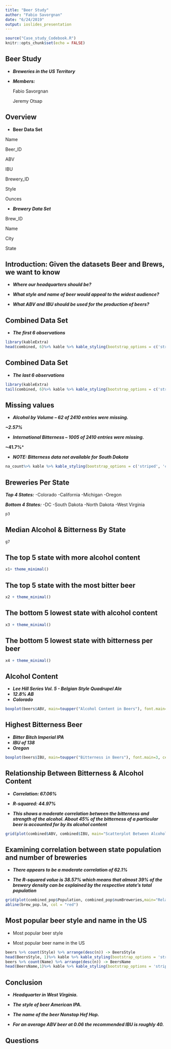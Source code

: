 ```yaml
---
title: "Beer Study"
author: "Fabio Savorgnan"
date: "6/24/2019"
output: ioslides_presentation
---
```


```r
source("Case_study_Codebook.R")
knitr::opts_chunk$set(echo = FALSE)
```


## Beer Study

- ***Breweries in the US Territory***

- ***Members:*** 
  
  Fabio Savorgnan
  
  Jeremy Otsap


## Overview{.columns-2}
- **Beer Data Set**

Name

Beer_ID

ABV

IBU

Brewery_ID

Style 

Ounces 

- ***Brewery Data Set***

Brew_ID 

Name 

City 

State
  
## Introduction: Given the datasets Beer and Brews, we want to know

- ***Where our headquarters should be?***

- ***What style and name of beer would appeal to the widest audience?***

- ***What ABV and IBU should be used for the production of beers?***


## Combined Data Set
 - ***The first 6 observations***
 
```r

library(kableExtra)
head(combined, 6)%>% kable %>% kable_styling(bootstrap_options = c('striped', 'condensed'), font_size = 8)

``` 
## Combined Data Set
- ***The last 6 observations***

```r

library(kableExtra)
tail(combined, 6)%>% kable %>% kable_styling(bootstrap_options = c('striped', 'condensed'), font_size = 8)

``` 

## Missing values

- ***Alcohol by Volume – 62 of 2410 entries were missing.***

***~2.57%***

- ***International Bitterness – 1005 of 2410 entries were missing.*** 

**~41.7%***

- ***NOTE: Bitterness data not available for South Dakota***


```r
na_count%>% kable %>% kable_styling(bootstrap_options = c('striped', 'condensed'), font_size = 11)
``` 
## Breweries Per State
***Top 4 States:*** -Colorado -California -Michigan -Oregon

***Bottom 4 States:*** -DC -South Dakota -North Dakota -West Virginia
```r
p3 
``` 


## Median Alcohol & Bitterness By State

```r
g7
``` 

## The top 5 state with more alcohol content


```r
x1+ theme_minimal()
```

## The top 5 state with the most bitter beer

```r
x2 + theme_minimal()
```


## The bottom 5 lowest state with alcohol content

```r
x3 + theme_minimal()
```


## The bottom 5 lowest state with bitterness per beer

```r
x4 + theme_minimal()
```

## Alcohol Content 
  - ***Lee Hill Series Vol. 5 - Belgian Style Quadrupel Ale***
  - ***12.8% AB***
  - ***Colorado***
```r
boxplot(beers$ABV, main=toupper("Alcohol Content in Beers"), font.main=3, cex.main=1.2, xlab="Beers", ylab="Alcohol Content", font.lab=3, col="darkgreen") 
```

## Highest Bitterness Beer 
- ***Bitter Bitch Imperial IPA***
- ***IBU of 138***
- ***Oregon***
```r
boxplot(beers$IBU, main=toupper("Bitterness in Beers"), font.main=3, cex.main=1.2, xlab="Beers", ylab="Bitterness", font.lab=3, col="darkgreen") 
```


## Relationship Between Bitterness & Alcohol Content {.columns-2}

- ***Correlation: 67.06%***

- ***R-squared: 44.97%***

- ***This shows a moderate correlation between the bitterness and strength of the alcohol. About 45% of the bitterness of a particular beer is accounted for by its alcohol content***

```r
grid(plot(combined$ABV, combined$IBU, main="Scatterplot Between Alcohol Content & Bitterness", xlab = "Alcohol Content", ylab = "Alcohol Bitterness"))

```


## Examining correlation between state population and number of breweries {.columns-2} 

- ***There appears to be a moderate correlation of 62.1%***

- ***The R-squared value is 38.57% which means that almost 39% of the brewery density can be explained by the respective state’s total population***

```r
grid(plot(combined_pop$Population, combined_pop$numBreweries,main="Relationship of Breweries & Total Population", xlab = "Population by State", ylab = "Number of Breweries"))
abline(brew_pop.lm, col = "red") 

```

## Most popular beer style and name in the US

- Most popular beer style

- Most popular beer name in the US

```r
beers %>% count(Style) %>% arrange(desc(n)) -> BeersStyle
head(BeersStyle, 1)%>% kable %>% kable_styling(bootstrap_options = 'striped') 
beers %>% count(Name) %>% arrange(desc(n)) -> BeersName
head(BeersName,1)%>% kable %>% kable_styling(bootstrap_options = 'striped') 
```



## Conclusion 

- ***Headquarter in West Virginia.***

- ***The style of beer American IPA. ***

- ***The name of the beer Nonstop Hef Hop.***

- ***For an average ABV beer at 0.06 the recommended IBU is roughly 40.***



## Questions
